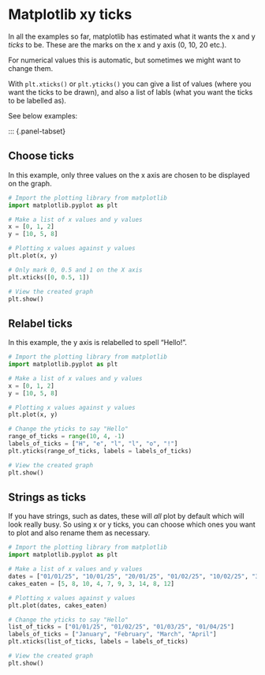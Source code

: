 # Matplotlib xy ticks

In all the examples so far, matplotlib has estimated what it wants the x and y _ticks_ to be. These are the marks on the x and y axis (0, 10, 20 etc.). 

For numerical values this is automatic, but sometimes we might want to change them. 

With `plt.xticks()` or `plt.yticks()` you can give a list of values (where you want the ticks to be drawn), and also a list of labls (what you want the ticks to be labelled as). 

See below examples: 

::: {.panel-tabset}

## Choose ticks

In this example, only three values on the x axis are chosen to be displayed on the graph. 

```python
# Import the plotting library from matplotlib 
import matplotlib.pyplot as plt

# Make a list of x values and y values
x = [0, 1, 2]
y = [10, 5, 8]

# Plotting x values against y values 
plt.plot(x, y)

# Only mark 0, 0.5 and 1 on the X axis
plt.xticks([0, 0.5, 1])

# View the created graph
plt.show()
```

## Relabel ticks

In this example, the y axis is relabelled to spell "Hello!". 

```python
# Import the plotting library from matplotlib 
import matplotlib.pyplot as plt

# Make a list of x values and y values
x = [0, 1, 2]
y = [10, 5, 8]

# Plotting x values against y values 
plt.plot(x, y)

# Change the yticks to say "Hello"
range_of_ticks = range(10, 4, -1)
labels_of_ticks = ["H", "e", "l", "l", "o", "!"]
plt.yticks(range_of_ticks, labels = labels_of_ticks)

# View the created graph
plt.show()
```

## Strings as ticks

If you have strings, such as dates, these will _all_ plot by default which will look really busy. So using x or y ticks, you can choose which ones you want to plot and also rename them as necessary. 

```python
# Import the plotting library from matplotlib 
import matplotlib.pyplot as plt

# Make a list of x values and y values
dates = ["01/01/25", "10/01/25", "20/01/25", "01/02/25", "10/02/25", "31/02/25", "01/03/25", "10/03/25", "20/03/25", "01/04/25"]
cakes_eaten = [5, 8, 10, 4, 7, 9, 3, 14, 8, 12]

# Plotting x values against y values 
plt.plot(dates, cakes_eaten)

# Change the yticks to say "Hello"
list_of_ticks = ["01/01/25", "01/02/25", "01/03/25", "01/04/25"]
labels_of_ticks = ["January", "February", "March", "April"]
plt.xticks(list_of_ticks, labels = labels_of_ticks)

# View the created graph
plt.show()
```